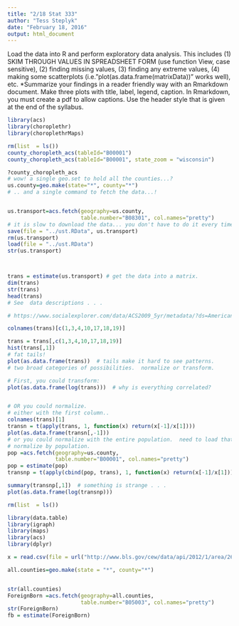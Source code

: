 ```yaml
---
title: "2/18 Stat 333"
author: "Tess Steplyk"
date: "February 18, 2016"
output: html_document
---
```


Load the data into R and perform exploratory data analysis. This includes (1) SKIM THROUGH VALUES IN SPREADSHEET FORM (use function View, case sensitive), (2) finding missing values, (3) finding any extreme values, (4) making some scatterplots (i.e.”plot(as.data.frame(matrixData))" works well), etc. *Summarize your findings in a reader friendly way with an Rmarkdown document. Make three plots with title, label, legend, caption. In Rmarkdown, you must create a pdf to allow captions. Use the header style that is given at the end of the syllabus.

```r

library(acs)
library(choroplethr)
library(choroplethrMaps)

rm(list  = ls())
county_choropleth_acs(tableId="B00001")  
county_choropleth_acs(tableId="B00001", state_zoom = "wisconsin")  

?county_choropleth_acs
# wow! a single geo.set to hold all the counties...?
us.county=geo.make(state="*", county="*")
# .. and a single command to fetch the data...!


us.transport=acs.fetch(geography=us.county, 
                       table.number="B08301", col.names="pretty")
# it is slow to download the data... you don't have to do it every time.  this is much faster:
save(file = "../ust.RData", us.transport)
rm(us.transport)
load(file = "../ust.RData")
str(us.transport)



trans = estimate(us.transport) # get the data into a matrix.
dim(trans)
str(trans)
head(trans)
# See  data descriptions . . .

# https://www.socialexplorer.com/data/ACS2009_5yr/metadata/?ds=American+Community+Survey+Tables%3A++2005+--+2009+%285-Year+Estimates%29&table=B08006

colnames(trans)[c(1,3,4,10,17,18,19)]

trans = trans[,c(1,3,4,10,17,18,19)]
hist(trans[,1])  
# fat tails!  
plot(as.data.frame(trans))  # tails make it hard to see patterns. 
# two broad categories of possibilities.  normalize or transform.

# First, you could transform:
plot(as.data.frame(log(trans)))  # why is everything correlated?


# OR you could normalize.
# either with the first column..
colnames(trans)[1]
transn = t(apply(trans, 1, function(x) return(x[-1]/x[1])))
plot(as.data.frame(transn[,-1]))
# or you could normalize with the entire population.  need to load that from acs...
# normalize by population.
pop =acs.fetch(geography=us.county, 
               table.number="B00001", col.names="pretty")
pop = estimate(pop)
transnp = t(apply(cbind(pop, trans), 1, function(x) return(x[-1]/x[1])))

summary(transnp[,1])  # something is strange . . .
plot(as.data.frame(log(transnp)))

rm(list  = ls())

library(data.table)
library(igraph)
library(maps)
library(acs)
library(dplyr)

x = read.csv(file = url("http://www.bls.gov/cew/data/api/2012/1/area/26000.csv"), sep = "|", skip  = 6, header = F)

all.counties=geo.make(state = "*", county="*")


str(all.counties)
ForeignBorn =acs.fetch(geography=all.counties, 
                       table.number="B05003", col.names="pretty")
str(ForeignBorn)
fb = estimate(ForeignBorn) 
```